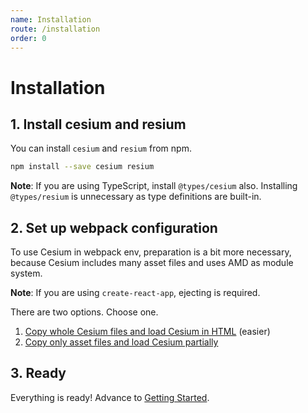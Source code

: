 ```yaml
---
name: Installation
route: /installation
order: 0
---
```


# Installation

## 1. Install cesium and resium

You can install `cesium` and `resium` from npm.

```sh
npm install --save cesium resium
```

**Note**: If you are using TypeScript, install `@types/cesium` also. Installing `@types/resium` is unnecessary as type definitions are built-in.

## 2. Set up webpack configuration

To use Cesium in webpack env, preparation is a bit more necessary, because Cesium includes many asset files and uses AMD as module system.

**Note**: If you are using `create-react-app`, ejecting is required.

There are two options. Choose one. 

1. [Copy whole Cesium files and load Cesium in HTML](/installation1) (easier)
2. [Copy only asset files and load Cesium partially](/installation2)

## 3. Ready

Everything is ready! Advance to [Getting Started](/getting_started).
